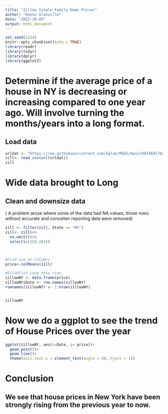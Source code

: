 ---
title: "Zillow Single Family Home Prices"
author: "Keeno Glanville"
date: "2022-10-09"
output: html_document
---

```{r setup, include=FALSE}
set.seed(1324)
knitr::opts_chunk$set(echo = TRUE)
library(readr)
library(tidyr)
library(dplyr)
library(ggplot2)
```

# Determine if the average price of a house in NY is decreasing or increasing compared to one year ago.  Will involve turning the months/years into a long format.

## Load data
```{r}
urldat <- "https://raw.githubusercontent.com/kglan/MSDS/main/DATA607/Data%20Transformation/ZillowHomePrices/ZillowHomeprices.csv"
zill<- read_csv(url(urldat))
zill
```

# Wide data brought to Long
## Clean and downsize data
( A problem arose where some of the data had NA values, those rows without accurate and conssiten reporting data were removed)
```{r}

zill <- filter(zill, State == "NY")
zill<- zill%>%
  na.omit()%>%
  select(c(250:281))



#Find sum on columns
price<-colMeans(zill)

#Establish Long data view
zillowNY <- data.frame(price)
zillowNY$Date <- row.names(zillowNY)
rownames(zillowNY) <- 1:nrow(zillowNY)


zillowNY 

```

# Now we do a ggplot to see the trend of House Prices over the year



```{r}
ggplot(zillowNY, aes(x=Date, y= price))+
  geom_point()+
  geom_line()+
  theme(axis.text.x = element_text(angle = 60, hjust = 1))
```

# Conclusion

## We see that house prices in New York have been strongly rising from the previous year to now.
